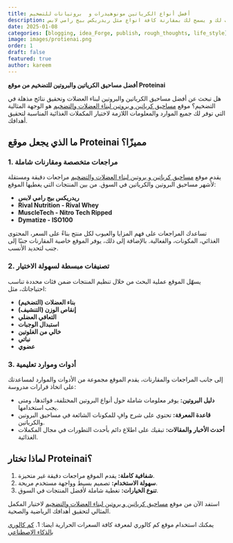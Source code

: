 ```yaml
---
title: أفضل أنواع الكرياتين مونوهيدرات و  بروتيانات للتضخيم
description: بروتين اي افضل موقع لمقارنة مساحيق البروتين والكرياتين للتنشيف و التضخيم و اختيار الافضل و مايناسب لك و يسمح لك بمقارنة كافة انواع مثل ريدريكس بيج رامي لابس 
date: 2025-01-08
categories: [blogging, idea_Forge, publish, rough_thoughts, life_style]
image: images/protienai.png
order: 1
draft: false
featured: true
author: kareem
---
```


**أفضل مساحيق الكرياتين والبروتين للتضخيم من موقع Proteinai**

هل تبحث عن أفضل مساحيق الكرياتين والبروتين لبناء العضلات وتحقيق نتائج مذهلة في التضخيم؟ موقع [مساحيق كرياتين و بروتين لبناء العضلات والتضخيم](https://www.protienai.com) هو الوجهة المثالية التي توفر لك جميع الموارد والمعلومات اللازمة لاختيار المكملات الغذائية المناسبة لتحقيق أهدافك.

## **ما الذي يجعل موقع Proteinai مميزًا؟**

### **1. مراجعات متخصصة ومقارنات شاملة**
يقدم موقع [مساحيق كرياتين و بروتين لبناء العضلات والتضخيم](https://www.protienai.com) مراجعات دقيقة ومستقلة لأشهر مساحيق البروتين والكرياتين في السوق. من بين المنتجات التي يغطيها الموقع:

- **ريدريكس بيج رامي لابس**
- **Rival Nutrition - Rival Whey**
- **MuscleTech - Nitro Tech Ripped**
- **Dymatize - ISO100**

تساعدك المراجعات على فهم المزايا والعيوب لكل منتج بناءً على السعر، المحتوى الغذائي، المكونات، والفعالية. بالإضافة إلى ذلك، يوفر الموقع خاصية المقارنات جنبًا إلى جنب لتحديد الأنسب.

### **2. تصنيفات مبسطة لسهولة الاختيار**
يسهّل الموقع عملية البحث من خلال تنظيم المنتجات ضمن فئات محددة تناسب احتياجاتك، مثل:

- **بناء العضلات (التضخيم)**
- **إنقاص الوزن (التنشيف)**
- **التعافي العضلي**
- **استبدال الوجبات**
- **خالي من الغلوتين**
- **نباتي**
- **عضوي**

### **3. أدوات وموارد تعليمية**

إلى جانب المراجعات والمقارنات، يقدم الموقع مجموعة من الأدوات والموارد لمساعدتك على اتخاذ قرارات مدروسة:

- **دليل البروتين:** يوفر معلومات شاملة حول أنواع البروتين المختلفة، فوائدها، ومتى يجب استخدامها.
- **قاعدة المعرفة:** تحتوي على شرح وافٍ للمكونات الشائعة في مساحيق البروتين والكرياتين.
- **أحدث الأخبار والمقالات:** تبقيك على اطلاع دائم بأحدث التطورات في مجال المكملات الغذائية.

## **لماذا تختار Proteinai؟**

1. **شفافية كاملة:** يقدم الموقع مراجعات دقيقة غير متحيزة.
2. **سهولة الاستخدام:** تصميم بسيط وواجهة مستخدم مريحة.
3. **تنوع الخيارات:** تغطية شاملة لأفضل المنتجات في السوق.



استفد الآن من موقع [مساحيق كرياتين و بروتين لبناء العضلات والتضخيم](https://www.protienai.com) لاختيار المكمل المثالي لتحقيق أهدافك الرياضية والصحية.

يمكنك استخدام موقع كم كالوري لمعرفة كافة السعرات الحرارية ايضا:
1. [كم كالوري  بالذكاء الإصطناعي](https://www.kamcalorie.com)